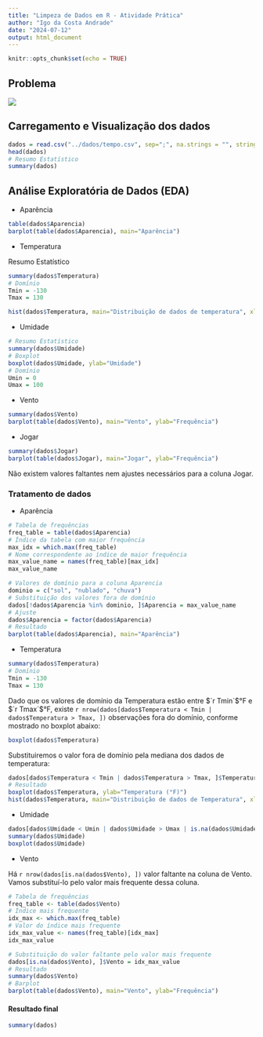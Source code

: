 ```yaml
---
title: "Limpeza de Dados em R - Atividade Prática"
author: "Igo da Costa Andrade"
date: "2024-07-12"
output: html_document
---
```


```r
knitr::opts_chunk$set(echo = TRUE)
```

## Problema

![](atividade.png)

## Carregamento e Visualização dos dados

```r
dados = read.csv("../dados/tempo.csv", sep=";", na.strings = "", stringsAsFactors = TRUE)
head(dados)
# Resumo Estatístico
summary(dados)
```


## Análise Exploratória de Dados (EDA)

* Aparência

```r
table(dados$Aparencia)
barplot(table(dados$Aparencia), main="Aparência")
```

* Temperatura

Resumo Estatístico


```r
summary(dados$Temperatura)
# Domínio
Tmin = -130
Tmax = 130
```

```r
hist(dados$Temperatura, main="Distribuição de dados de temperatura", xlab="Temperatura ( °F)", ylab="Frequência")
```


* Umidade

```r
# Resumo Estatístico
summary(dados$Umidade)
# Boxplot
boxplot(dados$Umidade, ylab="Umidade")
# Domínio
Umin = 0
Umax = 100
```

* Vento

```r
summary(dados$Vento)
barplot(table(dados$Vento), main="Vento", ylab="Frequência")
```


* Jogar

```r
summary(dados$Jogar)
barplot(table(dados$Jogar), main="Jogar", ylab="Frequência")
```

Não existem valores faltantes nem ajustes necessários para a coluna Jogar.



### Tratamento de dados

* Aparência

```r
# Tabela de frequências
freq_table = table(dados$Aparencia)
# Índice da tabela com maior frequência
max_idx = which.max(freq_table)
# Nome correspondente ao índice de maior frequência
max_value_name = names(freq_table)[max_idx]
max_value_name
```


```r
# Valores de domínio para a coluna Aparencia
dominio = c("sol", "nublado", "chuva")
# Substituição dos valores fora de domínio
dados[!dados$Aparencia %in% dominio, ]$Aparencia = max_value_name
# Ajuste 
dados$Aparencia = factor(dados$Aparencia)
# Resultado
barplot(table(dados$Aparencia), main="Aparência")

```


* Temperatura

```r
summary(dados$Temperatura)
# Domínio
Tmin = -130
Tmax = 130
```

Dado que os valores de domínio da Temperatura estão entre $`r Tmin`$°F e $`r Tmax`$°F, existe `r nrow(dados[dados$Temperatura < Tmin | dados$Temperatura > Tmax, ])` observações fora do domínio, conforme mostrado no boxplot abaixo:

```r
boxplot(dados$Temperatura)
```

Substituiremos o valor fora de domínio pela mediana dos dados de temperatura:

```r
dados[dados$Temperatura < Tmin | dados$Temperatura > Tmax, ]$Temperatura = median(dados$Temperatura, na.rm = TRUE)
# Resultado
boxplot(dados$Temperatura, ylab="Temperatura (°F)")
hist(dados$Temperatura, main="Distribuição de dados de Temperatura", xlab="Temperatura (°F)", ylab="Frequência")
```


* Umidade

```r
dados[dados$Umidade < Umin | dados$Umidade > Umax | is.na(dados$Umidade), ]$Umidade = median(dados$Umidade, na.rm = TRUE)
summary(dados$Umidade)
boxplot(dados$Umidade)
```


* Vento

Há `r nrow(dados[is.na(dados$Vento), ])` valor faltante na coluna de Vento. Vamos substituí-lo pelo valor mais frequente dessa coluna.

```r
# Tabela de frequências
freq_table <- table(dados$Vento)
# Índice mais frequente
idx_max <- which.max(freq_table)
# Valor do índice mais frequente
idx_max_value <- names(freq_table)[idx_max]
idx_max_value

# Substituição do valor faltante pelo valor mais frequente
dados[is.na(dados$Vento), ]$Vento = idx_max_value
# Resultado
summary(dados$Vento)
# Barplot
barplot(table(dados$Vento), main="Vento", ylab="Frequência")
```

#### Resultado final

```r
summary(dados)
```

